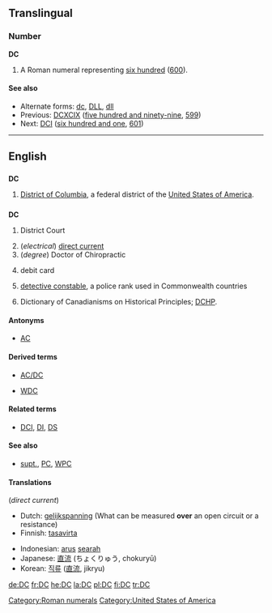 {{also|dC|d.C.|D.C.}}
==Translingual==

===Number===
'''DC'''

# A Roman numeral representing [[six hundred]] ([[600]]).

====See also====
* Alternate forms: [[dc]], [[DLL]], [[dll]]
* Previous: [[DCXCIX]] ([[five hundred and ninety-nine]], [[599]])
* Next: [[DCI]] ([[six hundred and one]], [[601]])

[[Category:Roman numerals]]

----

==English==

==={{abbreviation}}===
'''DC'''

# {{geography}} [[District of Columbia]], a federal district of the [[United States of America]].

==={{initialism}}===
'''DC'''

# {{legal}} District Court
# (''electrical'') [[direct current]]
# (''degree'') Doctor of Chiropractic
# {{finance}} debit card
# {{police}} [[detective constable]], a police rank used in Commonwealth countries
# Dictionary of Canadianisms on Historical Principles; [[DCHP]].

====Antonyms====
* [[AC]]

====Derived terms====
* [[AC/DC]]
* {{sense|police}} [[WDC]]

====Related terms====
* {{sense|police}} [[DCI]], [[DI]], [[DS]]

====See also====
* {{sense|police}} [[supt.]], [[PC]], [[WPC]]

====Translations====
(''direct current'')
{{top}}
* Dutch: [[gelijkspanning]] (What can be measured '''over''' an open circuit or a resistance)
* Finnish: [[tasavirta]]
{{mid}}
* Indonesian: [[arus]] [[arah|searah]]
* Japanese: [[直流]] (ちょくりゅう, chokuryū)
* Korean: [[직류]] ([[直流]], jikryu)
{{bottom}}

[[Category:United States of America]]

[[de:DC]]
[[fr:DC]]
[[he:DC]]
[[la:DC]]
[[pl:DC]]
[[fi:DC]]
[[tr:DC]]